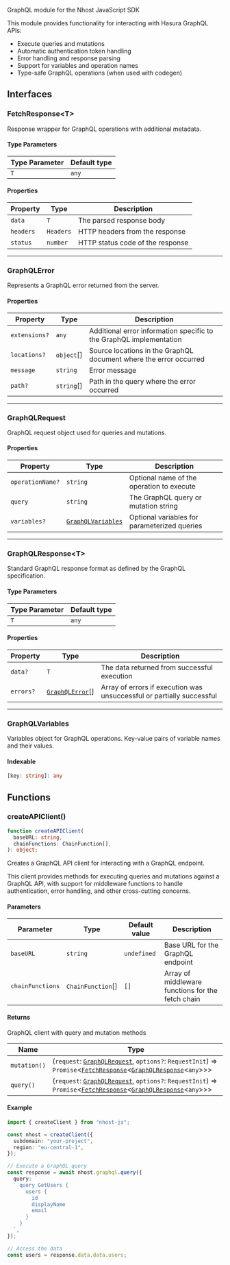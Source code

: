 GraphQL module for the Nhost JavaScript SDK

This module provides functionality for interacting with Hasura GraphQL APIs:

- Execute queries and mutations
- Automatic authentication token handling
- Error handling and response parsing
- Support for variables and operation names
- Type-safe GraphQL operations (when used with codegen)

## Interfaces

### FetchResponse&lt;T&gt;

Response wrapper for GraphQL operations with additional metadata.

#### Type Parameters

| Type Parameter | Default type |
| -------------- | ------------ |
| `T`            | `any`        |

#### Properties

| Property                       | Type      | Description                      |
| ------------------------------ | --------- | -------------------------------- |
| <a id="data"></a> `data`       | `T`       | The parsed response body         |
| <a id="headers"></a> `headers` | `Headers` | HTTP headers from the response   |
| <a id="status"></a> `status`   | `number`  | HTTP status code of the response |

---

### GraphQLError

Represents a GraphQL error returned from the server.

#### Properties

| Property                              | Type       | Description                                                         |
| ------------------------------------- | ---------- | ------------------------------------------------------------------- |
| <a id="extensions"></a> `extensions?` | `any`      | Additional error information specific to the GraphQL implementation |
| <a id="locations"></a> `locations?`   | `object`[] | Source locations in the GraphQL document where the error occurred   |
| <a id="message"></a> `message`        | `string`   | Error message                                                       |
| <a id="path"></a> `path?`             | `string`[] | Path in the query where the error occurred                          |

---

### GraphQLRequest

GraphQL request object used for queries and mutations.

#### Properties

| Property                                    | Type                                    | Description                                  |
| ------------------------------------------- | --------------------------------------- | -------------------------------------------- |
| <a id="operationname"></a> `operationName?` | `string`                                | Optional name of the operation to execute    |
| <a id="query"></a> `query`                  | `string`                                | The GraphQL query or mutation string         |
| <a id="variables"></a> `variables?`         | [`GraphQLVariables`](#graphqlvariables) | Optional variables for parameterized queries |

---

### GraphQLResponse&lt;T&gt;

Standard GraphQL response format as defined by the GraphQL specification.

#### Type Parameters

| Type Parameter | Default type |
| -------------- | ------------ |
| `T`            | `any`        |

#### Properties

| Property                      | Type                              | Description                                                           |
| ----------------------------- | --------------------------------- | --------------------------------------------------------------------- |
| <a id="data-1"></a> `data?`   | `T`                               | The data returned from successful execution                           |
| <a id="errors"></a> `errors?` | [`GraphQLError`](#graphqlerror)[] | Array of errors if execution was unsuccessful or partially successful |

---

### GraphQLVariables

Variables object for GraphQL operations.
Key-value pairs of variable names and their values.

#### Indexable

```ts
[key: string]: any
```

## Functions

### createAPIClient()

```ts
function createAPIClient(
  baseURL: string,
  chainFunctions: ChainFunction[],
): object;
```

Creates a GraphQL API client for interacting with a GraphQL endpoint.

This client provides methods for executing queries and mutations against
a GraphQL API, with support for middleware functions to handle authentication,
error handling, and other cross-cutting concerns.

#### Parameters

| Parameter        | Type              | Default value | Description                                       |
| ---------------- | ----------------- | ------------- | ------------------------------------------------- |
| `baseURL`        | `string`          | `undefined`   | Base URL for the GraphQL endpoint                 |
| `chainFunctions` | `ChainFunction`[] | `[]`          | Array of middleware functions for the fetch chain |

#### Returns

GraphQL client with query and mutation methods

| Name         | Type                                                                                                                                                                                        |
| ------------ | ------------------------------------------------------------------------------------------------------------------------------------------------------------------------------------------- |
| `mutation()` | (`request`: [`GraphQLRequest`](#graphqlrequest), `options?`: `RequestInit`) => `Promise`&lt;[`FetchResponse`](#fetchresponse)&lt;[`GraphQLResponse`](#graphqlresponse)&lt;`any`&gt;&gt;&gt; |
| `query()`    | (`request`: [`GraphQLRequest`](#graphqlrequest), `options?`: `RequestInit`) => `Promise`&lt;[`FetchResponse`](#fetchresponse)&lt;[`GraphQLResponse`](#graphqlresponse)&lt;`any`&gt;&gt;&gt; |

#### Example

```typescript
import { createClient } from "nhost-js";

const nhost = createClient({
  subdomain: "your-project",
  region: "eu-central-1",
});

// Execute a GraphQL query
const response = await nhost.graphql.query({
  query: `
    query GetUsers {
      users {
        id
        displayName
        email
      }
    }
  `,
});

// Access the data
const users = response.data.data.users;
```
